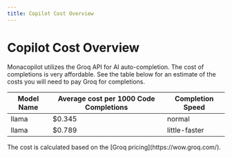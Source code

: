 ```yaml
---
title: Copilot Cost Overview
---
```



# Copilot Cost Overview

Monacopilot utilizes the Groq API for AI auto-completion. The cost of completions is very affordable. See the table below for an estimate of the costs you will need to pay Groq for completions.

| Model Name      | Average cost per 1000 Code Completions | Completion Speed |
|-----------------|-----------------------------------------| -----------------|
| llama           | $0.345                                  | normal           |
| llama           | $0.789                                  | little-faster    |

<Callout type="info">
  The cost is calculated based on the [Groq pricing](https://wow.groq.com/).
</Callout>